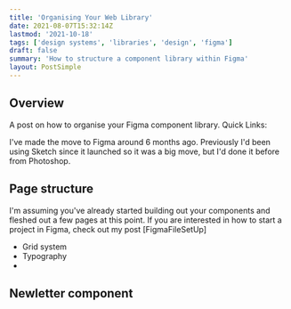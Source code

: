 ```yaml
---
title: 'Organising Your Web Library'
date: 2021-08-07T15:32:14Z
lastmod: '2021-10-18'
tags: ['design systems', 'libraries', 'design', 'figma']
draft: false
summary: 'How to structure a component library within Figma'
layout: PostSimple
---
```


## Overview

A post on how to organise your Figma component library. Quick Links:

<TOCInline toc={props.toc} exclude="Overview" toHeading={2} asDisclosure />

I've made the move to Figma around 6 months ago. 
Previously I'd been using Sketch since it launched so it was a big move, but I'd done it before from Photoshop.

## Page structure

I'm assuming you've already started building out your components and fleshed out a few pages at this point. 
If you are interested in how to start a project in Figma, check out my post [FigmaFileSetUp]

- Grid system
- Typography
- 

## Newletter component

